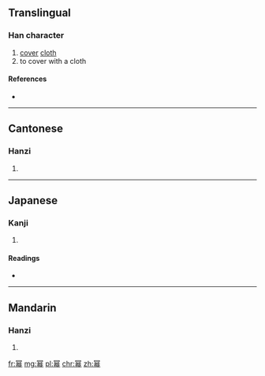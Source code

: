 {{also|冪}}
==Translingual==

===Han character===
{{Han char|rn=50|rad=巾|as=09|sn=12|four=|canj=月日大月 (BAKB)|ids=⿳[[冖]][[旲]][[巾]]}}

# [[cover]] [[cloth]]
# to cover with a cloth

====References====
* {{Han ref|kx=0334.100|dkj=01596|hdz=10305.060|uh=5E42|ud=24130}}

----

==Cantonese==

===Hanzi===
{{yue-hanzi|jyut=[[mik6]]|y=mik6}}

# {{defn|lang=yue|sort=巾09}}

----

==Japanese==

===Kanji===
{{ja-kanji|grade=|rs=巾09}}

# {{defn|lang=ja|sort=巾09}}

====Readings====
* {{ja-readings|on=[[べき]] (beki), [[みゃく]] (myaku)|kun=[[おおう]] (oou), [[おおいぬの]] (ooinuno)}}

----

==Mandarin==

===Hanzi===
{{cmn-hanzi|tra=冪|pin=[[mì]] ([[mi4]])|wg=mi<sup>4</sup>}}

# {{defn|lang=cmn|sort=巾09}}

[[fr:幂]]
[[mg:幂]]
[[pl:幂]]
[[chr:幂]]
[[zh:幂]]